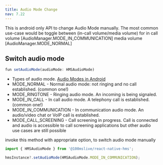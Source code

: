 ```yaml
---
title: Audio Mode Change
nav: 7.22
---
```


This is android only API to change Audio Mode manually. The most common use-case would be toggle between (in-call volume/media volume) for in call volume [AudioManager.MODE_IN_COMMUNICATION] media volume [AudioManager.MODE_NORMAL]

## Switch audio mode

```js
fun setAudioMode(audioMode: HMSAudioMode)
```

-   Types of audio mode. [Audio Modes in Android](https://developer.android.com/reference/android/media/AudioManager#MODE_IN_COMMUNICATION)
-   MODE_NORMAL - Normal audio mode: not ringing and no call established. (common one!)
-   MODE_RINGTONE - Ringing audio mode. An incoming is being signaled.
-   MODE_IN_CALL - In call audio mode. A telephony call is established.(common one!)
-   MODE_IN_COMMUNICATION - In communication audio mode. An audio/video chat or VoIP call is established.
-   MODE_CALL_SCREENING - Call screening in progress. Call is connected and audio is accessible to call screening applications but other audio use cases are still possible

invoke this method with appropriate option, to switch audio mode manually

```js
import { HMSAudioMode } from '@100mslive/react-native-hms';

hmsInstance?.setAudioMode(HMSAudioMode.MODE_IN_COMMUNICATION);
```

